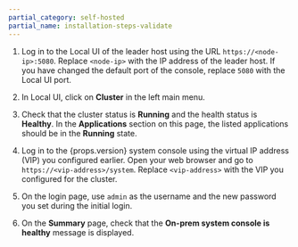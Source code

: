 ```yaml
---
partial_category: self-hosted
partial_name: installation-steps-validate
---
```


1. Log in to the Local UI of the leader host using the URL `https://<node-ip>:5080`. Replace `<node-ip>` with the IP
   address of the leader host. If you have changed the default port of the console, replace `5080` with the Local UI
   port.

2. In Local UI, click on **Cluster** in the left main menu.

3. Check that the cluster status is **Running** and the health status is **Healthy**. In the **Applications** section on
   this page, the listed applications should be in the **Running** state.

4. Log in to the {props.version} system console using the virtual IP address (VIP) you configured earlier. Open your web browser
   and go to `https://<vip-address>/system`. Replace `<vip-address>` with the VIP you configured for the cluster.

5. On the login page, use `admin` as the username and the new password you set during the initial login.

6. On the **Summary** page, check that the **On-prem system console is healthy** message is displayed.